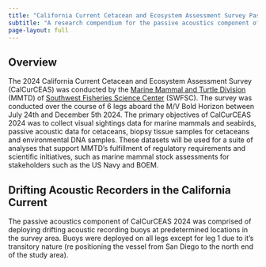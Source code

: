 ```yaml
---
title: "California Current Cetacean and Ecosystem Assessment Survey Passive Acoustic Analysis"
subtitle: "A research compendium for the passive acoustics component of CalCurCEAS"
page-layout: full
---
```


## Overview

The 2024 California Current Cetacean and Ecosystem Assessment Survey (CalCurCEAS) was conducted by the [Marine Mammal and Turtle Division](https://www.fisheries.noaa.gov/about/marine-mammal-and-turtle-division-southwest-fisheries-science-center) (MMTD) of [Southwest Fisheries Science Center](https://www.fisheries.noaa.gov/about/southwest-fisheries-science-center) (SWFSC). The survey was conducted over the course of 6 legs aboard the M/V Bold Horizon between July 24th and December 5th 2024. The primary objectives of CalCurCEAS 2024 was to collect visual sightings data for marine mammals and seabirds, passive acoustic data for cetaceans, biopsy tissue samples for cetaceans and environmental DNA samples. These datasets will be used for a suite of analyses that support MMTD's fulfillment of regulatory requirements and scientific initiatives, such as marine mammal stock assessments for stakeholders such as the US Navy and BOEM.

## Drifting Acoustic Recorders in the California Current

The passive acoustics component of CalCurCEAS 2024 was comprised of deploying drifting acoustic recording buoys at predetermined locations in the survey area. Buoys were deployed on all legs except for leg 1 due to it's transitory nature (re positioning the vessel from San Diego to the north end of the study area).
